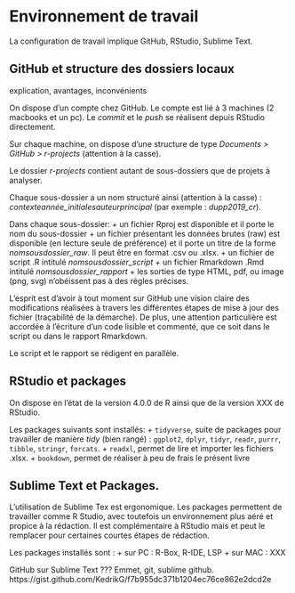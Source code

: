 # Environnement de travail

La configuration de travail implique GitHub, RStudio, Sublime Text.

## GitHub et structure des dossiers locaux

explication, avantages, inconvénients

On dispose d'un compte chez GitHub. Le compte est lié à 3 machines (2 macbooks et un pc). Le *commit* et le *push* se réalisent depuis RStudio directement.

Sur chaque machine, on dispose d'une structure de type *Documents > GitHub > r-projects* (attention à la casse).

Le dossier *r-projects* contient autant de sous-dossiers que de projets à analyser. 

Chaque sous-dossier a un nom structuré ainsi (attention à la casse) : *contexteannée_initialesauteurprincipal* (par exemple : *dupp2019_cr*).

Dans chaque sous-dossier:
+ un fichier Rproj est disponible et il porte le nom du sous-dossier
+ un fichier présentant les données brutes (raw) est disponible (en lecture seule de préférence) et il porte un titre de la forme *nomsousdossier_raw*. Il peut être en format .csv ou .xlsx.
+ un fichier de script .R intitulé *nomsousdossier_script*
+ un fichier Rmarkdown .Rmd intitulé *nomsousdossier_rapport*
+ les sorties de type HTML, pdf, ou image (png, svg) n'obéissent pas à des règles précises.

L'esprit est d'avoir à tout moment sur GitHub une vision claire des modifications réalisées à travers les différentes étapes de mise à jour des fichier (traçabilité de la démarche). De plus, une attention particulière est accordée à l'écriture d'un code lisible et commenté, que ce soit dans le script ou dans le rapport Rmarkdown.

Le script et le rapport se rédigent en parallèle.

## RStudio et packages

On dispose en l'état de la version 4.0.0 de R ainsi que de la version XXX de RStudio.

Les packages suivants sont installés:
+ `tidyverse`, suite de packages pour travailler de manière *tidy* (bien rangé) : `ggplot2`, `dplyr`, `tidyr`, `readr`, `purrr`, `tibble`, `stringr`, `forcats`.
+ `readxl`, permet de lire et importer les fichiers .xlsx.
+ `bookdown`, permet de réaliser à peu de frais le présent livre

## Sublime Text et Packages.

L'utilisation de Sublime Tex est ergonomique. Les packages permettent de travailler comme R Studio, avec toutefois un environnement plus aéré et propice à la rédaction. Il est complémentaire à RStudio mais et peut le remplacer pour certaines courtes étapes de rédaction.

Les packages installés sont :
+ sur PC : R-Box, R-IDE, LSP
+ sur MAC : XXX

GitHub sur Sublime Text ??? Emmet, git, sublime github. https://gist.github.com/KedrikG/f7b955dc371b1204ec76ce862e2dcd2e